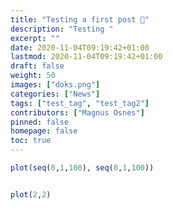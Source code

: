 ```yaml
---
title: "Testing a first post 👋"
description: "Testing "
excerpt: ""
date: 2020-11-04T09:19:42+01:00
lastmod: 2020-11-04T09:19:42+01:00
draft: false
weight: 50
images: ["doks.png"]
categories: ["News"]
tags: ["test_tag", "test_tag2"]
contributors: ["Magnus Osnes"]
pinned: false
homepage: false
toc: true
---
```



```r
plot(seq(0,1,100), seq(0,1,100))


plot(2,2)

```
